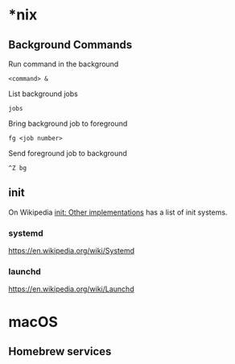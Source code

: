 
# *nix

## Background Commands
Run command in the background
```
<command> &
```
List background jobs
```
jobs
```

Bring background job to foreground
```
fg <job number>
```

Send foreground job to background
```
^Z bg
```

## init

On Wikipedia [init: Other implementations](https://en.wikipedia.org/wiki/Init#Other_implementations) has a list of init systems.

### systemd
https://en.wikipedia.org/wiki/Systemd
### launchd
https://en.wikipedia.org/wiki/Launchd

# macOS


## Homebrew services
